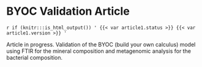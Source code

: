 # BYOC Validation Article

`r if (knitr:::is_html_output()) ' {{< var article1.status >}} {{< var article1.version >}} '`

Article in progress. Validation of the BYOC (build your own calculus) model using FTIR for the mineral
composition and metagenomic analysis for the bacterial composition.